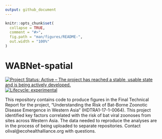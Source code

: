 ```yaml
---
output: github_document
---
```


<!-- README.md is generated from README.Rmd. Please edit that file -->

```r
knitr::opts_chunk$set(
  collapse = TRUE,
  comment = "#>",
  fig.path = "man/figures/README-",
  out.width = "100%"
)
```

# WABNet-spatial

<!-- badges: start -->
[![Project Status: Active – The project has reached a stable, usable state and is being actively developed.](https://www.repostatus.org/badges/latest/active.svg)](https://www.repostatus.org/#wip)
[![Lifecycle: experimental](https://img.shields.io/badge/lifecycle-experimental-orange.svg)](https://lifecycle.r-lib.org/articles/stages.html#experimental)
<!-- badges: end -->

This repository contains code to produce figures in the Final Technical Report for the project, "Understanding the Risk of Bat-Borne Zoonotic Disease Emergence in Western Asia" (HDTRA1-17-1-0064). This project identified key factors correlated with the risk of bat viral zoonoses from sites across Western Asia. The data needed to reproduce the analyses are in the process of being uploaded to separate repositories. Contact olival@ecohealthalliance.org with questions.